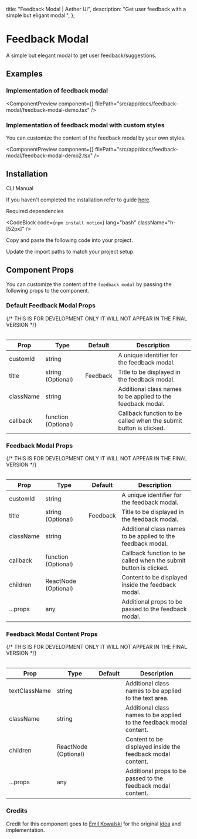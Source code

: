   title: "Feedback Modal | Aether UI",
  description: "Get user feedback with a simple but eligant modal.",
};


# Feedback Modal

A simple but elegant modal to get user feedback/suggestions.

## Examples

### Implementation of feedback modal

<ComponentPreview
  component={<FeedbackModalDemo />}
  filePath="src/app/docs/feedback-modal/feedback-modal-demo.tsx"
/>

### Implementation of feedback modal with custom styles

You can customize the content of the feedback modal by your own styles.

<ComponentPreview
  component={<FeedbackModalDemo2 />}
  filePath="src/app/docs/feedback-modal/feedback-modal-demo2.tsx"
/>

## Installation

<Tabs defaultValue="cli">

<TabsList>
  <TabsTrigger value="cli">CLI</TabsTrigger>
  <TabsTrigger value="manual">Manual</TabsTrigger>
</TabsList>

<TabsContent value="cli">

<InstallationCli value="feedback-modal" />

</TabsContent>

<TabsContent value="manual">

<Steps>

<Step>If you haven't completed the installation refer to guide [here](/docs/installation).</Step>

<Step>Required dependencies</Step>

<CodeBlock code={`npm install motion`} lang="bash" className="h-[52px]" />

<Step>Copy and paste the following code into your project.</Step>

<CodeBlock filePath="src/content/feedback-modal.tsx" />

<Step>Update the import paths to match your project setup.</Step>

</Steps>

</TabsContent>

</Tabs>

## Component Props

You can customize the content of the `feedback modal` by passing the following props to the component.

### Default Feedback Modal Props

<Table data={{
  headers: ["Prop", "Type", "Default", "Description"],
  rows: [
    ["customId", "string", "", "A unique identifier for the feedback modal."],
    ["title", "string (Optional)", "Feedback", "Title to be displayed in the feedback modal."],
    ["className", "string", "", "Additional class names to be applied to the feedback modal."],
    ["callback", "function (Optional)", "", "Callback function to be called when the submit button is clicked."],
  ],
}}>
{/* THIS IS FOR DEVELOPMENT ONLY IT WILL NOT APPEAR IN THE FINAL VERSION */}

| Prop      | Type                | Default  | Description                                                       |
| --------- | ------------------- | -------- | ----------------------------------------------------------------- |
| customId  | string              |          | A unique identifier for the feedback modal.                       |
| title     | string (Optional)   | Feedback | Title to be displayed in the feedback modal.                      |
| className | string              |          | Additional class names to be applied to the feedback modal.       |
| callback  | function (Optional) |          | Callback function to be called when the submit button is clicked. |

</Table>

### Feedback Modal Props

<Table data={{
  headers: ["Prop", "Type", "Default", "Description"],
  rows: [
    ["customId", "string", "", "A unique identifier for the feedback modal."],
    ["title", "string (Optional)", "Feedback", "Title to be displayed in the feedback modal."],
    ["className", "string", "", "Additional class names to be applied to the feedback modal."],
    ["callback", "function (Optional)", "", "Callback function to be called when the submit button is clicked."],
    ["children", "ReactNode (Optional)", "", "Content to be displayed inside the feedback modal."],
    ["...props", "any", "", "Additional props to be passed to the feedback modal."],
  ],
}}>
{/* THIS IS FOR DEVELOPMENT ONLY IT WILL NOT APPEAR IN THE FINAL VERSION */}

| Prop      | Type                 | Default  | Description                                                       |
| --------- | -------------------- | -------- | ----------------------------------------------------------------- |
| customId  | string               |          | A unique identifier for the feedback modal.                       |
| title     | string (Optional)    | Feedback | Title to be displayed in the feedback modal.                      |
| className | string               |          | Additional class names to be applied to the feedback modal.       |
| callback  | function (Optional)  |          | Callback function to be called when the submit button is clicked. |
| children  | ReactNode (Optional) |          | Content to be displayed inside the feedback modal.                |
| ...props  | any                  |          | Additional props to be passed to the feedback modal.              |

</Table>

### Feedback Modal Content Props

<Table data={{
  headers: ["Prop", "Type", "Default", "Description"],
  rows: [
    ["textClassName", "string", "", "Additional class names to be applied to the text area."],
    ["className", "string", "", "Additional class names to be applied to the feedback modal content."],
    ["children", "ReactNode (Optional)", "", "Content to be displayed inside the feedback modal content."],
    ["...props", "any", "", "Additional props to be passed to the feedback modal content."],
  ],
}}>
{/* THIS IS FOR DEVELOPMENT ONLY IT WILL NOT APPEAR IN THE FINAL VERSION */}

| Prop          | Type                 | Default | Description                                                         |
| ------------- | -------------------- | ------- | ------------------------------------------------------------------- |
| textClassName | string               |         | Additional class names to be applied to the text area.              |
| className     | string               |         | Additional class names to be applied to the feedback modal content. |
| children      | ReactNode (Optional) |         | Content to be displayed inside the feedback modal content.          |
| ...props      | any                  |         | Additional props to be passed to the feedback modal content.        |

</Table>

### Credits

Credit for this component goes to [Emil Kowalski](https://x.com/emilkowalski_) for the original [idea](https://x.com/emilkowalski_/status/1909591581109207231) and implementation.

<PrevNextBtn current="feedback-modal" />
